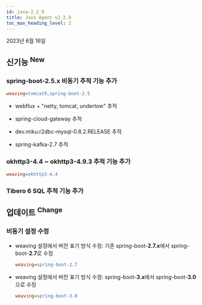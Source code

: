 ```yaml
---
id: java-2_2_9
title: Java Agent v2.2.9
toc_max_heading_level: 2
---
```


2023년 6월 16일

## 신기능 <sup><Status>New</Status></sup>

### spring-boot-2.5.x 비동기 추적 기능 추가

```ini title='whatap.conf'
weaving=tomcat9,spring-boot-2.5
```

- webflux + "netty, tomcat, undertow" 추적

- spring-cloud-gateway 추적

- dev.miku:r2dbc-mysql-0.8.2.RELEASE 추적

- spring-kafka-2.7 추적

### okhttp3-4.4 ~ okhttp3-4.9.3 추적 기능 추가

```ini title='whatap.conf'
weaving=okhttp3-4.4
```

### Tibero 6 SQL 추적 기능 추가


## 업데이트 <sup><Status>Change</Status></sup>

### 비동기 설정 수정

- weaving 설정에서 버전 표기 방식 수정: 기존 spring-boot-**2.7.x**에서 spring-boot-**2.7**로 수정

  ```ini title='whatap.conf'
  weaving=spring-boot-2.7
  ```

- weaving 설정에서 버전 표기 방식 수정: spring-boot-**3.x**에서 spring-boot-**3.0**으로 수정

  ```ini title='whatap.conf'
  weaving=spring-boot-3.0
  ```